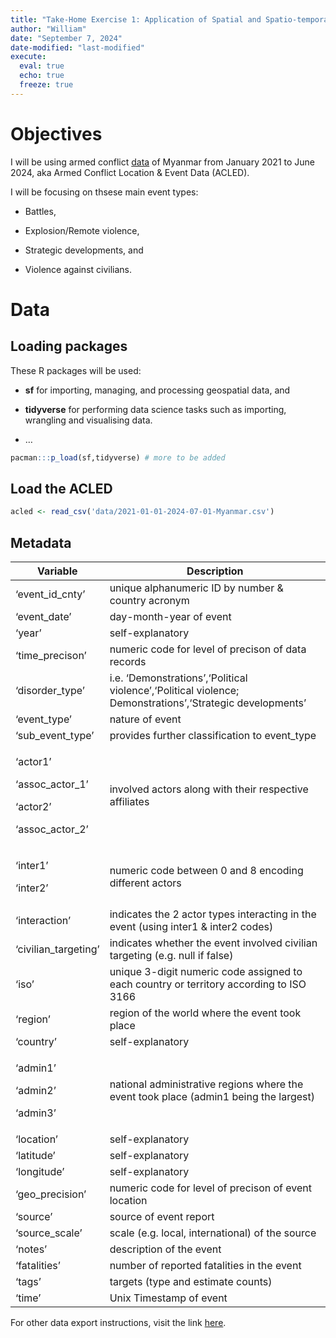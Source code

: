 ```yaml
---
title: "Take-Home Exercise 1: Application of Spatial and Spatio-temporal Point Patterns Analysis to discover the geographical distribution of Armed Conflict in Myanmar"
author: "William"
date: "September 7, 2024"
date-modified: "last-modified"
execute: 
  eval: true
  echo: true
  freeze: true
---
```


# Objectives

I will be using armed conflict [data](https://acleddata.com/data-export-tool/) of Myanmar from January 2021 to June 2024, aka Armed Conflict Location & Event Data (ACLED).

I will be focusing on thsese main event types:

-   Battles,

-   Explosion/Remote violence,

-   Strategic developments, and

-   Violence against civilians.

# Data

## Loading packages

These R packages will be used:

-   **sf** for importing, managing, and processing geospatial data, and

-   **tidyverse** for performing data science tasks such as importing, wrangling and visualising data.

-   ...

```r
pacman:::p_load(sf,tidyverse) # more to be added
```

## **Load the ACLED**

```r
acled <- read_csv('data/2021-01-01-2024-07-01-Myanmar.csv')
```

## Metadata

+----------------------+----------------------------------------------------------------------------------------------------------+
| Variable             | Description                                                                                              |
+======================+==========================================================================================================+
| 'event_id_cnty'      | unique alphanumeric ID by number & country acronym                                                       |
+----------------------+----------------------------------------------------------------------------------------------------------+
| 'event_date'         | day-month-year of event                                                                                  |
+----------------------+----------------------------------------------------------------------------------------------------------+
| 'year'               | self-explanatory                                                                                         |
+----------------------+----------------------------------------------------------------------------------------------------------+
| 'time_precison'      | numeric code for level of precison of data records                                                       |
+----------------------+----------------------------------------------------------------------------------------------------------+
| 'disorder_type'      | i.e. 'Demonstrations','Political violence','Political violence; Demonstrations','Strategic developments' |
+----------------------+----------------------------------------------------------------------------------------------------------+
| 'event_type'         | nature of event                                                                                          |
+----------------------+----------------------------------------------------------------------------------------------------------+
| 'sub_event_type'     | provides further classification to event_type                                                            |
+----------------------+----------------------------------------------------------------------------------------------------------+
| 'actor1'             | involved actors along with their respective affiliates                                                   |
|                      |                                                                                                          |
| 'assoc_actor_1'      |                                                                                                          |
|                      |                                                                                                          |
| 'actor2'             |                                                                                                          |
|                      |                                                                                                          |
| 'assoc_actor_2'      |                                                                                                          |
+----------------------+----------------------------------------------------------------------------------------------------------+
| 'inter1'             | numeric code between 0 and 8 encoding different actors\                                                  |
|                      |                                                                                                          |
| 'inter2'             |                                                                                                          |
+----------------------+----------------------------------------------------------------------------------------------------------+
| 'interaction'        | indicates the 2 actor types interacting in the event (using inter1 & inter2 codes)                       |
+----------------------+----------------------------------------------------------------------------------------------------------+
| 'civilian_targeting' | indicates whether the event involved civilian targeting (e.g. null if false)                             |
+----------------------+----------------------------------------------------------------------------------------------------------+
| 'iso'                | unique 3-digit numeric code assigned to each country or territory according to ISO 3166                  |
+----------------------+----------------------------------------------------------------------------------------------------------+
| 'region'             | region of the world where the event took place                                                           |
+----------------------+----------------------------------------------------------------------------------------------------------+
| 'country'            | self-explanatory                                                                                         |
+----------------------+----------------------------------------------------------------------------------------------------------+
| 'admin1'             | national administrative regions where the event took place (admin1 being the largest)                    |
|                      |                                                                                                          |
| 'admin2'             |                                                                                                          |
|                      |                                                                                                          |
| 'admin3'             |                                                                                                          |
+----------------------+----------------------------------------------------------------------------------------------------------+
| 'location'           | self-explanatory                                                                                         |
+----------------------+----------------------------------------------------------------------------------------------------------+
| 'latitude'           | self-explanatory                                                                                         |
+----------------------+----------------------------------------------------------------------------------------------------------+
| 'longitude'          | self-explanatory                                                                                         |
+----------------------+----------------------------------------------------------------------------------------------------------+
| 'geo_precision'      | numeric code for level of precison of event location                                                     |
+----------------------+----------------------------------------------------------------------------------------------------------+
| 'source'             | source of event report                                                                                   |
+----------------------+----------------------------------------------------------------------------------------------------------+
| 'source_scale'       | scale (e.g. local, international) of the source                                                          |
+----------------------+----------------------------------------------------------------------------------------------------------+
| 'notes'              | description of the event                                                                                 |
+----------------------+----------------------------------------------------------------------------------------------------------+
| 'fatalities'         | number of reported fatalities in the event                                                               |
+----------------------+----------------------------------------------------------------------------------------------------------+
| 'tags'               | targets (type and estimate counts)                                                                       |
+----------------------+----------------------------------------------------------------------------------------------------------+
| 'time'               | Unix Timestamp of event                                                                                  |
+----------------------+----------------------------------------------------------------------------------------------------------+

For other data export instructions, visit the link [here](https://acleddata.com/data-export-tool/).
